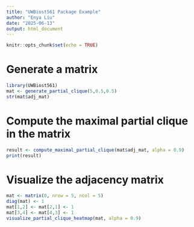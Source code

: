 ```yaml
---
title: "UWBiost561 Package Example"
author: "Enya Liu"
date: "2025-06-13"
output: html_document
---
```


```r
knitr::opts_chunk$set(echo = TRUE)
```

# Generate a matrix
```r
library(UWBiost561)
mat <- generate_partial_clique(5,0.5,0.5)
str(mat$adj_mat)
```
# Compute the maximal partial clique in the matrix
```r
result <- compute_maximal_partial_clique(mat$adj_mat, alpha = 0.9)
print(result)
```
# Visualize the adjacency matrix
```r
mat <- matrix(0, nrow = 5, ncol = 5)
diag(mat) <- 1
mat[1,2] <- mat[2,1] <- 1
mat[3,4] <- mat[4,3] <- 1
visualize_partial_clique_heatmap(mat, alpha = 0.9)
```

